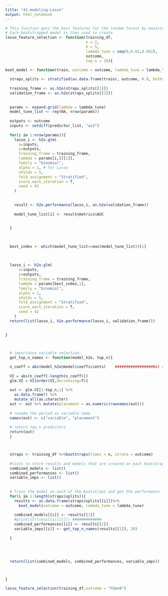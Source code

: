 ```yaml
---
title: "42-modeling-Lasso"
output: html_notebook
---
```





```r
# This function gets the best features for the random forest by bootstrapping it n number of times
# Each bootstrapped model is then used to create 
lasso_feature_selection <- function(training_df,
                                    n = 2,
                                    k = 5,
                                    lambda_tune = seq(0,0.02,0.002),
                                    outcome,
                                    top_n = 20){     
  
boot_model <- function(train, outcome = outcome, lambda_tune = lambda_tune){  

  straps_splits <- stratified(as.data.frame(train), outcome, 0.9, bothSets = T) 
  
  training_frame <- as.h2o(straps_splits[[1]])
  validation_frame <- as.h2o(straps_splits[[2]])
  
  
  params <- expand.grid(lambda = lambda_tune)
  model_tune_list <- rep(NA, nrow(params))
  
  outputs <- outcome
  inputs <- setdiff(predictor_list, "aid")
  
  for(i in 1:nrow(params)){
    lasso_i <- h2o.glm(
      x=inputs,
      y=outputs, 
      training_frame = training_frame,
      lambda = params[i,][[1]],
      family = "binomial",
      alpha = 1, # for Lasso
      nfolds = 5,
      fold_assignment = "Stratified",
      score_each_iteration = T,
      seed = 42
    )
    
    
    result <- h2o.performance(lasso_i, as.h2o(validation_frame))
    
    model_tune_list[i] <- result@metrics$AUC
    
    
  }
  

  
  best_index <- which(model_tune_list==max(model_tune_list))[1]
  
  
  
  lasso_i <- h2o.glm(
      x=inputs,
      y=outputs, 
      training_frame = training_frame,
      lambda = params[best_index,1],
      family = "binomial",
      alpha = 1,
      nfolds = 5,
      fold_assignment = "Stratified",
      score_each_iteration = T,
      seed = 42
    )
  return(list(lasso_i, h2o.performance(lasso_i, validation_frame)))
  
  
}
  


  # importance variable selection:
  get_top_n_names <- function(model_h2o, top_n){

  n_coeff = abs(model_h2o@model$coefficients)    #################Not sure which to use
  
  VI = abs(n_coeff[-length(n_coeff)])
  glm.VI = VI[order(VI,decreasing=T)] 
  
  out <- glm.VI[1:top_n,1] %>% 
    as.data.frame() %>% 
    mutate_all(as.character)
  out <- out %>% mutate(placement = as.numeric(rownames(out)))
  
  # rename the period as variable name
  names(out) <- c("variable", "placement")
  
  # return top_n predictors 
  return(out)
  }



  straps <- training_df %>%bootstraps(times = n, strata = outcome)
  
  #lists to store results and models that are created on each bootstrap
  combined_models <- list()
  combined_performances <- list()
  variable_imps <- list()
  
  
  # Train the model on each of the bootstraps and get the performance 
  for(i in 1:length(straps$splits)){
    results <- as.data.frame(straps$splits[[i]])%>%
      boot_model(outcome = outcome, lambda_tune = lambda_tune)
    
    combined_models[[i]] <- results[[1]]
    #print(str(results[[1]])) #############
    combined_performances[[i]] <- results[[2]]
    variable_imps[[i]] <- get_top_n_names(results[[1]], 20)  
    
  }
  
  
  
  
  return(list(combined_models, combined_performances, variable_imps))   ############



}
```


```r
lasso_feature_selection(training_df,outcome = "h5mn8")
```

